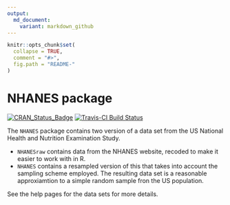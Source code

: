 ```yaml
---
output:
  md_document:
    variant: markdown_github
---
```


<!-- README.md is generated from README.Rmd. Please edit that file -->

```r
knitr::opts_chunk$set(
  collapse = TRUE,
  comment = "#>",
  fig.path = "README-"
)
```
# NHANES package

[![CRAN_Status_Badge](http://www.r-pkg.org/badges/version/NHANES)](http://cran.r-project.org/web/packages/NHANES)
[![Travis-CI Build Status](https://travis-ci.org/ProjectMOSAIC/NHANES.svg?branch=master)](https://travis-ci.org/ProjectMOSAIC/NHANES)

The `NHANES` package contains two version of a data set from the US National Health and Nutrition Examination Study.

 * `NHANESraw` contains data from the NHANES website, recoded to make it easier to work with in R.
 * `NHANES` contains a resampled version of this that takes into account the sampling scheme employed.  The resulting data set is a reasonable approxiamtion to a simple random sample fron the US population.
 
See the help pages for the data sets for more details.
